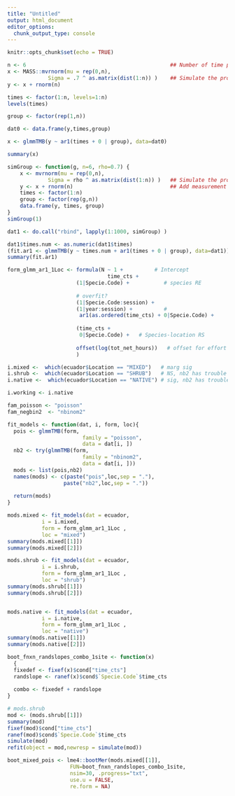 ```yaml
---
title: "Untitled"
output: html_document
editor_options: 
  chunk_output_type: console
---
```


```r
knitr::opts_chunk$set(echo = TRUE)
```

```r
n <- 6                                              ## Number of time points
x <- MASS::mvrnorm(mu = rep(0,n),
             Sigma = .7 ^ as.matrix(dist(1:n)) )    ## Simulate the process using the MASS package
y <- x + rnorm(n)  
```

```r

times <- factor(1:n, levels=1:n)
levels(times)
```


```r
group <- factor(rep(1,n))
```

```r
dat0 <- data.frame(y,times,group)
```

```r
x <- glmmTMB(y ~ ar1(times + 0 | group), data=dat0)

summary(x)

```

```r
simGroup <- function(g, n=6, rho=0.7) {
    x <- mvrnorm(mu = rep(0,n),
             Sigma = rho ^ as.matrix(dist(1:n)) )   ## Simulate the process
    y <- x + rnorm(n)                               ## Add measurement noise
    times <- factor(1:n)
    group <- factor(rep(g,n))
    data.frame(y, times, group)
}
simGroup(1)

dat1 <- do.call("rbind", lapply(1:1000, simGroup) )
```


```r
dat1$times.num <- as.numeric(dat1$times)
(fit.ar1 <- glmmTMB(y ~ times.num + ar1(times + 0 | group), data=dat1))
summary(fit.ar1)
```





```r
form_glmm_ar1_1Loc <- formula(N ~ 1 +          # Intercept
                                time_cts +
                      (1|Specie.Code) +           # species RE
                        
                      # overfit?
                      (1|Specie.Code:session) +   
                      (1|year:session) +          # 
                       ar1(as.ordered(time_cts) + 0|Specie.Code) +
                      
                      (time_cts + 
                       0|Specie.Code) +   # Species-location RS
                      
                      offset(log(tot_net_hours))   # offset for effort
                      )
```


```r
i.mixed <-  which(ecuador$Location == "MIXED")   # marg sig
i.shrub <-  which(ecuador$Location == "SHRUB")   # NS, nb2 has trouble
i.native <-  which(ecuador$Location == "NATIVE") # sig, nb2 has trouble

i.working <- i.native

fam_poisson <- "poisson"
fam_negbin2  <- "nbinom2"

fit_models <- function(dat, i, form, loc){
  pois <- glmmTMB(form,
                        family = "poisson",
                        data = dat[i, ])
  nb2 <- try(glmmTMB(form,
                        family = "nbinom2",
                        data = dat[i, ]))
  mods <- list(pois,nb2)
  names(mods) <- c(paste("pois",loc,sep = "."),
                  paste("nb2",loc,sep = "."))
  
  return(mods)
}

mods.mixed <- fit_models(dat = ecuador,
           i = i.mixed,
           form = form_glmm_ar1_1Loc ,
           loc = "mixed")
summary(mods.mixed[[1]])
summary(mods.mixed[[2]])

mods.shrub <- fit_models(dat = ecuador,
           i = i.shrub,
           form = form_glmm_ar1_1Loc ,
           loc = "shrub")
summary(mods.shrub[[1]])
summary(mods.shrub[[2]])


mods.native <- fit_models(dat = ecuador,
           i = i.native,
           form = form_glmm_ar1_1Loc ,
           loc = "native")
summary(mods.native[[1]])
summary(mods.native[[2]])

```

```r
boot_fnxn_randslopes_combo_1site <- function(x) 
  {
  fixedef <- fixef(x)$cond["time_cts"]
  randslope <- ranef(x)$cond$`Specie.Code`$time_cts
  
  combo <- fixedef + randslope
}
```

```r
# mods.shrub
mod <- (mods.shrub[[1]])
summary(mod)
fixef(mod)$cond["time_cts"]
ranef(mod)$cond$`Specie.Code`$time_cts
simulate(mod)
refit(object = mod,newresp = simulate(mod))

boot_mixed_pois <- lme4::bootMer(mods.mixed[[1]], 
                    FUN=boot_fnxn_randslopes_combo_1site,
                    nsim=30, .progress="txt",
                    use.u = FALSE, 
                    re.form = NA)
```

